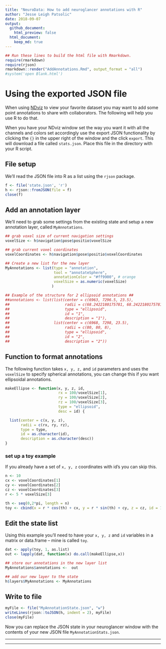 ```yaml
---
title: "NeuroData: How to add neuroglancer annotations with R"
author: "Jesse Leigh Patsolic"
date: 2018-09-07
output: 
  github_document:
    html_preview: false
  html_document:
    keep_md: true
---
```


<!--
### ### INITIAL COMMENTS HERE ###
###
### Jesse Leigh Patsolic 
### 2018 <jpatsolic@jhu.edu>
### S.D.G 
#
-->

```r
## Run these lines to build the html file with Rmarkdown.
require(rmarkdown)
require(rjson)
rmarkdown::render("AddAnnotations.Rmd", output_format = "all")
#system('open Blank.html')
```


# Using the exported JSON file

When using [NDviz](http://viz.neurodata.io/) to view your favorite dataset you
may want to add some point annotations to share with collaborators. The
following will help you use R to do that. 

When you have your NDviz window set the way you want it with all the
channels and colors set accordingly use the export JSON functionality by
clicking the `{}` in the upper right of the window and the click
`export`.  This will download a file called `stats.json`.  Place this
file in the directory with your R script.  


## File setup

We'll read the JSON file into R as a list using the `rjson` package.

```r
f <- file('state.json', 'r')
h <- rjson::fromJSON(file = f)
close(f)
```


## Add an annotation layer

We'll need to grab some settings from the existing state and setup a new
annotation layer, called `MyAnnotations`.

```r
## grab voxel size of current navigation settings
voxelSize <- h$navigation$pose$positio$voxelSize

## grab current voxel coordinates
voxelCoordinates <- h$navigation$pose$positio$voxelCoordinates

## Create a new list for the new layer
MyAnnotations <- list(type = "annotation",
                      tool = "annotateSphere",
                      annotationColor = "#ff9900", # orange
                      voxelSize = as.numeric(voxelSize)
                     )

## Example of the structure for 2 ellipsoid annotations ##
##annotations <- list(list(center = c(6963, 7296.5, 23.5), 
##                         radii = c(68.2422180175781, 68.2422180175781, 4.09453296661377), 
##                         type = "ellipsoid", 
##                         id = "1", 
##                         description = "1"),
##                    list(center = c(6968, 7298, 23.5), 
##                         radii = c(80, 80, 8), 
##                         type = "ellipsoid", 
##                         id = "2", 
##                         description = "2"))
```

## Function to format annotations

The following function takes `x, y, z,` and `id` parameters and uses the
`voxelSize` to specify spherical annotations, you can change this if you
want ellipsoidal annotations.

```r
makeEllipse <- function(x, y, z, id, 
                        rx = 100/voxelSize[1], 
                        ry = 100/voxelSize[2], 
                        rz = 100/voxelSize[3], 
                        type = "ellipsoid", 
                        desc = id) {

  list(center = c(x, y, z), 
       radii = c(rx, ry, rz), 
       type = type, 
       id = as.character(id), 
       description = as.character(desc))
}
```

### set up a toy example

If you already have a set of `x, y, z` coordinates with id's you can skip
this.  

```r
n <- 10
cx <- voxelCoordinates[1]
cy <- voxelCoordinates[2]
cz <- voxelCoordinates[3]
r <- 5 * voxelSize[3]

th <- seq(0,2*pi, length = n)
toy <- cbind(x = r * cos(th) + cx, y = r * sin(th) + cy, z = cz, id = 1:n)
```

## Edit the state list

Using this example you'll need to have your `x, y, z` and `id` variables
in a matrix or data.frame -- mine is called `toy`.

```r
dat <- apply(toy, 1, as.list)
out <- lapply(dat, function(x) do.call(makeEllipse,x))

## store our annotations in the new layer list
MyAnnotations$annotations <-  out

## add our new layer to the state
h$layers$MyAnnotations <- MyAnnotations
```

## Write to file

```r
myFile <- file("MyAnnotationState.json", "w")
writeLines(rjson::toJSON(h, indent = 2), myFile) 
close(myFile)
```

Now you can replace the JSON state in your neuroglancer window with the
contents of your new JSON file `MyAnnotationStats.json`.

---

---

<!--
#clipy <- pipe("pbcopy", "w")
#dput(h$layers$centroids$annotations[[2]], file = clipy)
#close(clipy)

#   Time: A few hours, mostly wrangling JSON formatting to match neuroglancer
##  Working status: Check
### Comments:
####Soli Deo Gloria
--> 

